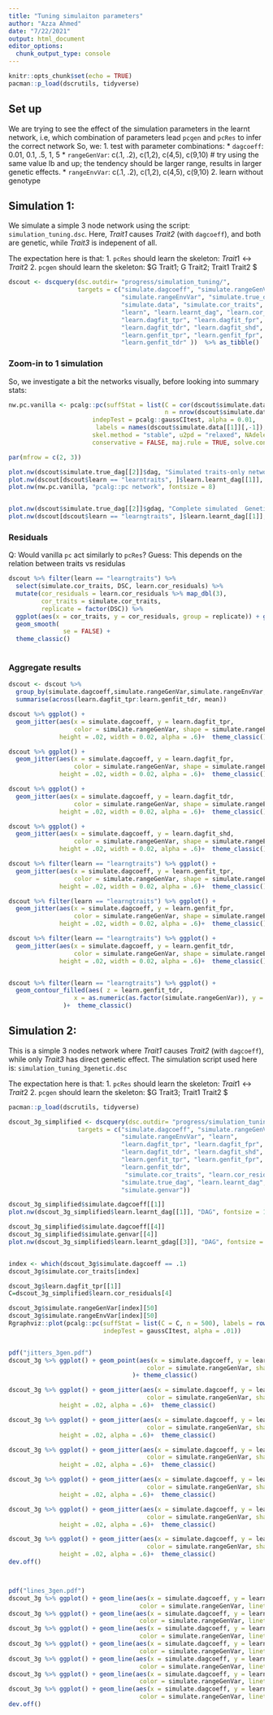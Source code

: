 ```yaml
---
title: "Tuning simulaiton parameters"
author: "Azza Ahmed"
date: "7/22/2021"
output: html_document
editor_options: 
  chunk_output_type: console
---
```


```r
knitr::opts_chunk$set(echo = TRUE)
pacman::p_load(dscrutils, tidyverse)
```

## Set up

We are trying to see the effect of the simulation parameters in the learnt network, 
i.e, which combination of parameters lead `pcgen` and `pcRes` to infer the correct network
So, we:
1. test with parameter combinations: 
    * `dagcoeff`: 0.01, 0.1, .5, 1, 5
    * `rangeGenVar`: c(.1, .2), c(1,2), c(4,5), c(9,10) # try using the same value lb and up; the tendency should be larger range, results in larger genetic effects.
    * `rangeEnvVar`: c(.1, .2), c(1,2), c(4,5), c(9,10)
2. learn without genotype


## Simulation 1:

We simulate a simple 3 node network using the script: `simulation_tuning.dsc`.
Here, *Trait1* causes *Trait2* (with `dagcoeff`), and both are genetic, while 
*Trait3* is indepenent of all.

The expectation here is that:
1. `pcRes` should learn the skeleton: $Trait1 \longleftrightarrow Trait2$
2. `pcgen` should learn the skeleton: $G \rightarrow Trait1; G \rightarrow Trait2; Trait1 \longleftrightarrow Trait2 $


```r

dscout <- dscquery(dsc.outdir= "progress/simulation_tuning/", 
                   targets = c("simulate.dagcoeff", "simulate.rangeGenVar", 
                               "simulate.rangeEnvVar", "simulate.true_dag",
                               "simulate.data", "simulate.cor_traits",
                               "learn", "learn.learnt_dag", "learn.cor_residuals",
                               "learn.dagfit_tpr", "learn.dagfit_fpr", 
                               "learn.dagfit_tdr", "learn.dagfit_shd", 
                               "learn.genfit_tpr", "learn.genfit_fpr", 
                               "learn.genfit_tdr" ))  %>% as_tibble()
```

### Zoom-in to 1 simulation
So, we investigate a bit the networks visually, before looking into summary stats:

```r
nw.pc.vanilla <- pcalg::pc(suffStat = list(C = cor(dscout$simulate.data[[1]][, -1]), 
                                           n = nrow(dscout$simulate.data[[1]])),
                       indepTest = pcalg::gaussCItest, alpha = 0.01,
                        labels = names(dscout$simulate.data[[1]][,-1]), m.max = Inf, # for pcRes
                       skel.method = "stable", u2pd = "relaxed", NAdelete = FALSE,
                       conservative = FALSE, maj.rule = TRUE, solve.confl = TRUE)

par(mfrow = c(2, 3))

plot.nw(dscout$simulate.true_dag[[2]]$dag, "Simulated traits-only network", fontsize = 20)
plot.nw(dscout[dscout$learn == "learntraits", ]$learn.learnt_dag[[1]], "pcRes learnt network", fontsize = 20)
plot.nw(nw.pc.vanilla, "pcalg::pc network", fontsize = 8)


plot.nw(dscout$simulate.true_dag[[2]]$gdag, "Complete simulated  Genetic network", fontsize = 20)
plot.nw(dscout[dscout$learn == "learngtraits", ]$learn.learnt_dag[[1]], "pcgen learnt network", fontsize = 20)

```


### Residuals

Q: Would vanilla `pc` act similarly to `pcRes`?
Guess: This depends on the relation between traits vs residulas

```r
dscout %>% filter(learn == "learngtraits") %>% 
  select(simulate.cor_traits, DSC, learn.cor_residuals) %>% 
  mutate(cor_residuals = learn.cor_residuals %>% map_dbl(3),
         cor_traits = simulate.cor_traits,
         replicate = factor(DSC)) %>%
  ggplot(aes(x = cor_traits, y = cor_residuals, group = replicate)) + geom_point(aes(, color = replicate)) +
  geom_smooth(
               se = FALSE) +
  theme_classic()
  
```


### Aggregate results

```r
dscout <- dscout %>% 
  group_by(simulate.dagcoeff,simulate.rangeGenVar,simulate.rangeEnvVar, learn) %>% 
  summarise(across(learn.dagfit_tpr:learn.genfit_tdr, mean)) 

dscout %>% ggplot() + 
  geom_jitter(aes(x = simulate.dagcoeff, y = learn.dagfit_tpr, 
                  color = simulate.rangeGenVar, shape = simulate.rangeEnvVar),
              height = .02, width = 0.02, alpha = .6)+  theme_classic()

dscout %>% ggplot() + 
  geom_jitter(aes(x = simulate.dagcoeff, y = learn.dagfit_fpr, 
                  color = simulate.rangeGenVar, shape = simulate.rangeEnvVar),
              height = .02, width = 0.02, alpha = .6)+  theme_classic()

dscout %>% ggplot() + 
  geom_jitter(aes(x = simulate.dagcoeff, y = learn.dagfit_tdr, 
                  color = simulate.rangeGenVar, shape = simulate.rangeEnvVar),
              height = .02, width = 0.02, alpha = .6)+  theme_classic()

dscout %>% ggplot() + 
  geom_jitter(aes(x = simulate.dagcoeff, y = learn.dagfit_shd, 
                  color = simulate.rangeGenVar, shape = simulate.rangeEnvVar),
              height = .02, width = 0.02, alpha = .6)+  theme_classic()

dscout %>% filter(learn == "learngtraits") %>% ggplot() + 
  geom_jitter(aes(x = simulate.dagcoeff, y = learn.genfit_tpr, 
                  color = simulate.rangeGenVar, shape = simulate.rangeEnvVar),
              height = .02, width = 0.02, alpha = .6)+  theme_classic()

dscout %>% filter(learn == "learngtraits") %>% ggplot() + 
  geom_jitter(aes(x = simulate.dagcoeff, y = learn.genfit_fpr, 
                  color = simulate.rangeGenVar, shape = simulate.rangeEnvVar),
              height = .02, width = 0.02, alpha = .6)+  theme_classic()

dscout %>% filter(learn == "learngtraits") %>% ggplot() + 
  geom_jitter(aes(x = simulate.dagcoeff, y = learn.genfit_tdr, 
                  color = simulate.rangeGenVar, shape = simulate.rangeEnvVar),
              height = .02, width = 0.02, alpha = .6)+  theme_classic()


dscout %>% filter(learn == "learngtraits") %>% ggplot() + 
  geom_contour_filled(aes( z = learn.genfit_tdr, 
                  x = as.numeric(as.factor(simulate.rangeGenVar)), y = as.numeric(as.factor(simulate.rangeEnvVar)))
               )+  theme_classic()

```


## Simulation 2:

This is a simple 3 nodes network where *Trait1* causes *Trait2* (with `dagcoeff`),
while only *Trait3* has direct genetic effect. The simulation script used here is:
`simulation_tuning_3genetic.dsc`

The expectation here is that:
1. `pcRes` should learn the skeleton: $Trait1 \longleftrightarrow Trait2$
2. `pcgen` should learn the skeleton: $G \rightarrow Trait3;  Trait1 \longleftrightarrow Trait2 $

```r
pacman::p_load(dscrutils, tidyverse)

dscout_3g_simplified <- dscquery(dsc.outdir= "progress/simulation_tuning_3genetic/", 
                   targets = c("simulate.dagcoeff", "simulate.rangeGenVar", 
                               "simulate.rangeEnvVar", "learn",
                               "learn.dagfit_tpr", "learn.dagfit_fpr", 
                               "learn.dagfit_tdr", "learn.dagfit_shd", 
                               "learn.genfit_tpr", "learn.genfit_fpr", 
                               "learn.genfit_tdr", 
                                "simulate.cor_traits", "learn.cor_residuals",
                               "simulate.true_dag", "learn.learnt_dag", "learn.learnt_gdag",
                               "simulate.genvar"))  

dscout_3g_simplified$simulate.dagcoeff[[1]]
plot.nw(dscout_3g_simplified$learn.learnt_dag[[1]], "DAG", fontsize = 10)

dscout_3g_simplified$simulate.dagcoeff[[4]]
dscout_3g_simplified$simulate.genvar[[4]]
plot.nw(dscout_3g_simplified$learn.learnt_gdag[[3]], "DAG", fontsize = 10)


index <- which(dscout_3g$simulate.dagcoeff == .1)
dscout_3g$simulate.cor_traits[index]

dscout_3g$learn.dagfit_tpr[[1]]
C=dscout_3g_simplified$learn.cor_residuals[4]

dscout_3g$simulate.rangeGenVar[index][50]
dscout_3g$simulate.rangeEnvVar[index][50]
Rgraphviz::plot(pcalg::pc(suffStat = list(C = C, n = 500), labels = rownames(C), 
                          indepTest = gaussCItest, alpha = .01))


pdf("jitters_3gen.pdf")
dscout_3g %>% ggplot() + geom_point(aes(x = simulate.dagcoeff, y = learn.dagfit_tpr, 
                                      color = simulate.rangeGenVar, shape = simulate.rangeEnvVar)
                                  )+ theme_classic()

dscout_3g %>% ggplot() + geom_jitter(aes(x = simulate.dagcoeff, y = learn.dagfit_fpr, 
                                      color = simulate.rangeGenVar, shape = simulate.rangeEnvVar),
              height = .02, alpha = .6)+  theme_classic()

dscout_3g %>% ggplot() + geom_jitter(aes(x = simulate.dagcoeff, y = learn.dagfit_tdr, 
                                      color = simulate.rangeGenVar, shape = simulate.rangeEnvVar),
              height = .02, alpha = .6)+  theme_classic()

dscout_3g %>% ggplot() + geom_jitter(aes(x = simulate.dagcoeff, y = learn.dagfit_shd, 
                                      color = simulate.rangeGenVar, shape = simulate.rangeEnvVar),
              height = .02, alpha = .6)+  theme_classic()

dscout_3g %>% ggplot() + geom_jitter(aes(x = simulate.dagcoeff, y = learn.genfit_tpr, 
                                      color = simulate.rangeGenVar, shape = simulate.rangeEnvVar),
              height = .02, alpha = .6)+  theme_classic()

dscout_3g %>% ggplot() + geom_jitter(aes(x = simulate.dagcoeff, y = learn.genfit_fpr, 
                                      color = simulate.rangeGenVar, shape = simulate.rangeEnvVar),
              height = .02, alpha = .6)+  theme_classic()

dscout_3g %>% ggplot() + geom_jitter(aes(x = simulate.dagcoeff, y = learn.genfit_tdr, 
                                      color = simulate.rangeGenVar, shape = simulate.rangeEnvVar),
              height = .02, alpha = .6)+  theme_classic()
dev.off()



pdf("lines_3gen.pdf")
dscout_3g %>% ggplot() + geom_line(aes(x = simulate.dagcoeff, y = learn.dagfit_tpr, 
                                    color = simulate.rangeGenVar, linetype = simulate.rangeEnvVar)) + theme_classic()
dscout_3g %>% ggplot() + geom_line(aes(x = simulate.dagcoeff, y = learn.dagfit_fpr, 
                                    color = simulate.rangeGenVar, linetype = simulate.rangeEnvVar)) + theme_classic()
dscout_3g %>% ggplot() + geom_line(aes(x = simulate.dagcoeff, y = learn.dagfit_tdr, 
                                    color = simulate.rangeGenVar, linetype = simulate.rangeEnvVar)) + theme_classic()
dscout_3g %>% ggplot() + geom_line(aes(x = simulate.dagcoeff, y = learn.dagfit_shd, 
                                    color = simulate.rangeGenVar, linetype = simulate.rangeEnvVar)) + theme_classic()
dscout_3g %>% ggplot() + geom_line(aes(x = simulate.dagcoeff, y = learn.genfit_tpr, 
                                    color = simulate.rangeGenVar, linetype = simulate.rangeEnvVar)) + theme_classic()
dscout_3g %>% ggplot() + geom_line(aes(x = simulate.dagcoeff, y = learn.genfit_fpr, 
                                    color = simulate.rangeGenVar, linetype = simulate.rangeEnvVar)) + theme_classic()
dscout_3g %>% ggplot() + geom_line(aes(x = simulate.dagcoeff, y = learn.genfit_tdr, 
                                    color = simulate.rangeGenVar, linetype = simulate.rangeEnvVar)) + theme_classic()
dev.off()


```


